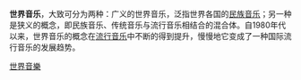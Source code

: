 {{unreferenced|time=2019-09-22T00:42:26+00:00}}
'''世界音乐'''，大致可分为两种：广义的世界音乐，泛指世界各国的[[民族音乐|民族音乐]]；另一种是狭义的概念，即民族音乐、传统音乐与流行音乐相结合的混合体。自1980年代以来，世界音乐的概念在[[流行音乐|流行音乐]]中不断的得到提升，慢慢地它变成了一种国际流行音乐的发展趋势。

{{Authority control}}
{{音樂類型小作品}}

[[Category:世界音樂|]]